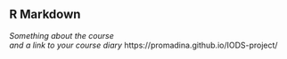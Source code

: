 
## R Markdown

*Something about the course  
and a link to your course diary*
https://promadina.github.io/IODS-project/
